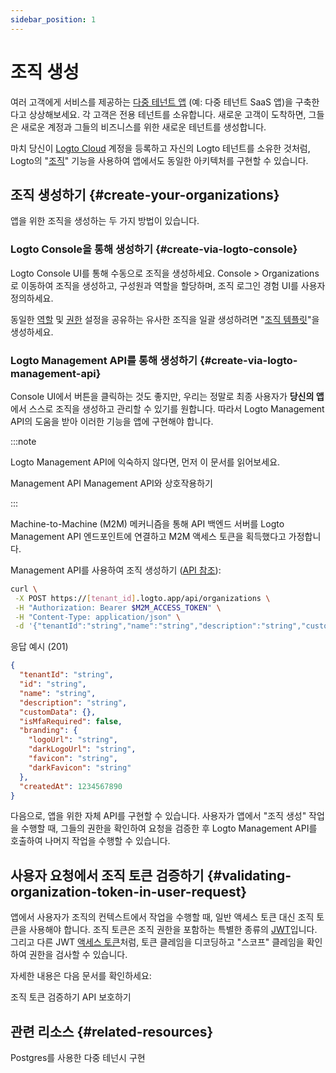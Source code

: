 ```yaml
---
sidebar_position: 1
---
```


# 조직 생성

여러 고객에게 서비스를 제공하는 [다중 테넌트 앱](https://auth.wiki/multi-tenancy) (예: 다중 테넌트 SaaS 앱)을 구축한다고 상상해보세요. 각 고객은 전용 테넌트를 소유합니다. 새로운 고객이 도착하면, 그들은 새로운 계정과 그들의 비즈니스를 위한 새로운 테넌트를 생성합니다.

마치 당신이 [Logto Cloud](https://cloud.logto.io/) 계정을 등록하고 자신의 Logto 테넌트를 소유한 것처럼, Logto의 "[조직](/organizations)" 기능을 사용하여 앱에서도 동일한 아키텍처를 구현할 수 있습니다.

## 조직 생성하기 \{#create-your-organizations}

앱을 위한 조직을 생성하는 두 가지 방법이 있습니다.

### Logto Console을 통해 생성하기 \{#create-via-logto-console}

Logto Console UI를 통해 수동으로 조직을 생성하세요. <CloudLink to="/organizations">Console > Organizations</CloudLink>로 이동하여 조직을 생성하고, 구성원과 역할을 할당하며, 조직 로그인 경험 UI를 사용자 정의하세요.

동일한 [역할](/authorization/organization-template/configure-organization-template#create-organization-role) 및 [권한](/authorization/organization-template/configure-organization-template#create-organization-permission) 설정을 공유하는 유사한 조직을 일괄 생성하려면 "[조직 템플릿](/authorization/organization-template)"을 생성하세요.

### Logto Management API를 통해 생성하기 \{#create-via-logto-management-api}

Console UI에서 버튼을 클릭하는 것도 좋지만, 우리는 정말로 최종 사용자가 **당신의 앱**에서 스스로 조직을 생성하고 관리할 수 있기를 원합니다. 따라서 Logto Management API의 도움을 받아 이러한 기능을 앱에 구현해야 합니다.

:::note

Logto Management API에 익숙하지 않다면, 먼저 이 문서를 읽어보세요.

<Url href="/concepts/core-service/#management-api">Management API</Url>
<Url href="/integrate-logto/interact-with-management-api">Management API와 상호작용하기</Url>

:::

Machine-to-Machine (M2M) 메커니즘을 통해 API 백엔드 서버를 Logto Management API 엔드포인트에 연결하고 M2M 액세스 토큰을 획득했다고 가정합니다.

Management API를 사용하여 조직 생성하기 ([API 참조](https://openapi.logto.io/operation/operation-createorganization)):

```bash
curl \
 -X POST https://[tenant_id].logto.app/api/organizations \
 -H "Authorization: Bearer $M2M_ACCESS_TOKEN" \
 -H "Content-Type: application/json" \
 -d '{"tenantId":"string","name":"string","description":"string","customData":{},"isMfaRequired":false,"branding":{"logoUrl":"string","darkLogoUrl":"string","favicon":"string","darkFavicon":"string"},"createdAt":1234567890}'
```

응답 예시 (201)

```json
{
  "tenantId": "string",
  "id": "string",
  "name": "string",
  "description": "string",
  "customData": {},
  "isMfaRequired": false,
  "branding": {
    "logoUrl": "string",
    "darkLogoUrl": "string",
    "favicon": "string",
    "darkFavicon": "string"
  },
  "createdAt": 1234567890
}
```

다음으로, 앱을 위한 자체 API를 구현할 수 있습니다. 사용자가 앱에서 "조직 생성" 작업을 수행할 때, 그들의 권한을 확인하여 요청을 검증한 후 Logto Management API를 호출하여 나머지 작업을 수행할 수 있습니다.

## 사용자 요청에서 조직 토큰 검증하기 \{#validating-organization-token-in-user-request}

앱에서 사용자가 조직의 컨텍스트에서 작업을 수행할 때, 일반 액세스 토큰 대신 조직 토큰을 사용해야 합니다. 조직 토큰은 조직 권한을 포함하는 특별한 종류의 [JWT](https://auth.wiki/jwt)입니다. 그리고 다른 JWT [액세스 토큰](https://auth.wiki/access-token)처럼, 토큰 클레임을 디코딩하고 "스코프" 클레임을 확인하여 권한을 검사할 수 있습니다.

자세한 내용은 다음 문서를 확인하세요:

<Url href="/authorization/organization-template/protect-organization-resources">
  조직 토큰 검증하기
</Url>
<Url href="/authorization/api-resources/protect-your-api">API 보호하기</Url>

## 관련 리소스 \{#related-resources}

<Url href="https://blog.logto.io/implement-multi-tenancy">Postgres를 사용한 다중 테넌시 구현</Url>
